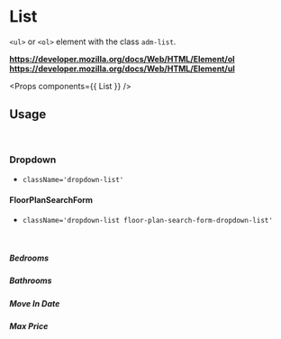 <!-- Packages -->

<!-- Components -->

<!-- Config -->

<!-- Mock Data -->

# List

`<ul>` or `<ol>` element with the class `adm-list`.

**https://developer.mozilla.org/docs/Web/HTML/Element/ol**  
**https://developer.mozilla.org/docs/Web/HTML/Element/ul**  

<Preview>
  <List data-items={ListMock} />
</Preview>

<Props components={{ List }} />

## Usage

<br/>

### Dropdown

- `className='dropdown-list'`

<Preview>
  <List className='dropdown-list' data-items={DropdownListMock} />
</Preview>

#### FloorPlanSearchForm

- `className='dropdown-list floor-plan-search-form-dropdown-list'`

<br/>

##### Bedrooms

<Preview>
  <List 
    className='dropdown-list floor-plan-search-form-dropdown-list'
    data-items={FloorPlanSearchFormDropdownItems.Bedrooms} 
  />
</Preview>

##### Bathrooms

<Preview>
  <List 
    className='dropdown-list floor-plan-search-form-dropdown-list'
    data-items={FloorPlanSearchFormDropdownItems.Bathrooms} 
  />
</Preview>

##### Move In Date

<Preview>
  <List 
    className='dropdown-list floor-plan-search-form-dropdown-list'
    data-items={FloorPlanSearchFormDropdownItems.MoveInDate} 
  />
</Preview>

##### Max Price

<Preview>
  <List 
    className='dropdown-list floor-plan-search-form-dropdown-list'
    data-items={FloorPlanSearchFormDropdownItems.MaxPrice} 
  />
</Preview>
